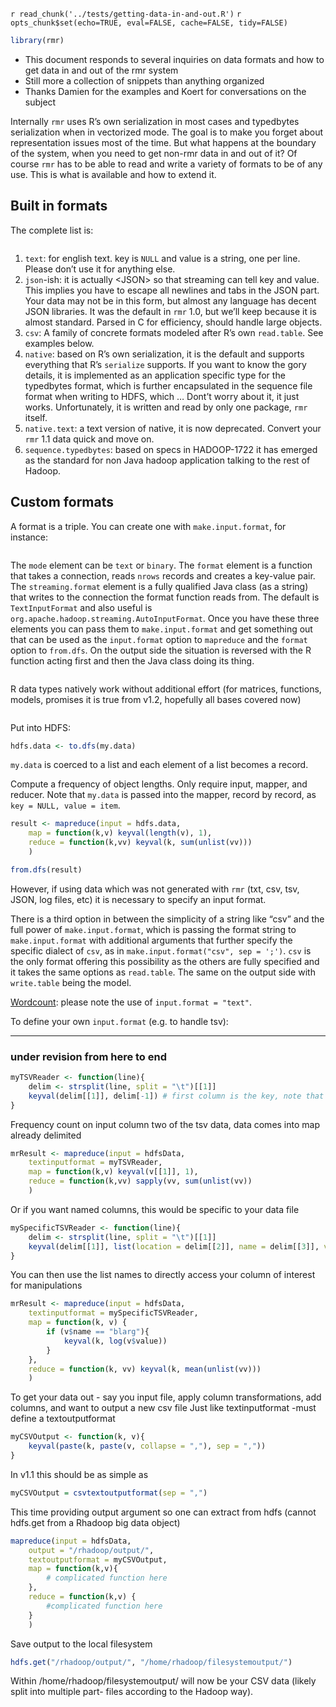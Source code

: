 `r read_chunk('../tests/getting-data-in-and-out.R')`
`r opts_chunk$set(echo=TRUE, eval=FALSE, cache=FALSE, tidy=FALSE)`
```r
library(rmr)
```

* This document responds to several inquiries on data formats and how to get data in and out of the rmr system
* Still more a collection of snippets than anything organized
* Thanks Damien for the examples and Koert for conversations on the subject

Internally `rmr` uses R's own serialization in most cases and typedbytes serialization when in vectorized mode. The goal is to make you forget about representation issues most of the time. But what happens at the boundary of the
system, when you need to get non-rmr data in and out of it? Of course `rmr` has to be able to read and write a variety of formats to be of any use. This is what is available and how to extend it.

## Built in formats

The complete list is:
```r
```

1. `text`: for english text. key is `NULL` and value is a string, one per line. Please don't use it for anything else.
1. `json`-ish: it is actually <JSON\tJSON\n> so that streaming can tell key and value. This implies you have to escape all newlines and tabs in the JSON part. Your data may not be in this form, but almost any
language has decent JSON libraries. It was the default in `rmr` 1.0, but we'll keep because it is almost standard. Parsed in C for efficiency, should handle large objects.
1. `csv`: A family of concrete formats modeled after R's own `read.table`. See examples below.
1. `native`: based on R's own serialization, it is the default and supports everything that R's `serialize` supports. If you want to know the gory details, it is implemented as an application specific type for the typedbytes format, which is further encapsulated in the sequence file format when writing to HDFS, which ... Dont't worry about it, it just works. Unfortunately, it is written and read by only one package, `rmr` itself.
1. `native.text`: a text version of native, it is now deprecated. Convert your `rmr` 1.1 data quick and move on.
1. `sequence.typedbytes`: based on specs in HADOOP-1722 it has emerged as the standard for non Java hadoop application talking to the rest of Hadoop.


## Custom formats

A format is a triple. You can create one with `make.input.format`, for instance:
```r
```

The `mode` element can be `text` or `binary`. The `format` element is a function that takes a connection, reads `nrows` records and creates a key-value pair. The `streaming.format` element is a fully qualified Java class (as a string) that writes to the connection the format function reads from. The default is `TextInputFormat` and also useful is `org.apache.hadoop.streaming.AutoInputFormat`. Once you have these three elements you can pass them to `make.input.format` and get something out that can be used as the `input.format` option to `mapreduce` and the `format`  option to `from.dfs`. On the output side the situation is reversed with the R function acting first and then the Java class doing its thing.

```r
```

R data types natively work without additional effort (for matrices, functions, models, promises it is true from v1.2, hopefully all bases covered now)

```r
```

Put into HDFS:
```r
hdfs.data <- to.dfs(my.data)
```
`my.data` is coerced to a list and each element of a list becomes a record.

Compute a frequency of object lengths.  Only require input, mapper, and reducer. Note that `my.data` is passed into the mapper, record by
record, as `key = NULL, value = item`. 

```r
result <- mapreduce(input = hdfs.data,
    map = function(k,v) keyval(length(v), 1),
    reduce = function(k,vv) keyval(k, sum(unlist(vv)))
    )

from.dfs(result)
```

However, if using data which was not generated with `rmr` (txt, csv, tsv, JSON, log files, etc) it is necessary to specify an input format. 

There is a third option in between the simplicity of a string like "csv" and the full power of `make.input.format`, which is passing the format string to `make.input.format` with additional arguments that further specify the specific dialect of `csv`, as in `make.input.format("csv", sep = ';')`. `csv` is the only format offering this possibility as the others are fully specified and it takes the same options as `read.table`. The same on the output side with `write.table` being the model.

[Wordcount](https://github.com/RevolutionAnalytics/RHadoop/blob/master/rmr/pkg/tests/wordcount.R): please note the use of `input.format = "text"`.

To define your own `input.format` (e.g. to handle tsv):


<hr>
### under revision from here to end

```r
myTSVReader <- function(line){
    delim <- strsplit(line, split = "\t")[[1]]
    keyval(delim[[1]], delim[-1]) # first column is the key, note that column indexes moved by 1
}
```

Frequency count on input column two of the tsv data, data comes into map already delimited

```r
mrResult <- mapreduce(input = hdfsData,
    textinputformat = myTSVReader,
    map = function(k,v) keyval(v[[1]], 1),
    reduce = function(k,vv) sapply(vv, sum(unlist(vv))
    )
```

Or if you want named columns, this would be specific to your data file

```r
mySpecificTSVReader <- function(line){
    delim <- strsplit(line, split = "\t")[[1]]
    keyval(delim[[1]], list(location = delim[[2]], name = delim[[3]], value = delim[[4]]))
}
```

You can then use the list names to directly access your column of interest for manipulations
```r
mrResult <- mapreduce(input = hdfsData,
    textinputformat = mySpecificTSVReader,
    map = function(k, v) { 
        if (v$name == "blarg"){
            keyval(k, log(v$value))
        }
    },
    reduce = function(k, vv) keyval(k, mean(unlist(vv)))
    )
```

To get your data out - say you input file, apply column transformations, add columns, and want to output a new csv file
Just like textinputformat -must define a textoutputformat

```r
myCSVOutput <- function(k, v){
    keyval(paste(k, paste(v, collapse = ","), sep = ","))
}
```

In v1.1 this should be as simple as

```r
myCSVOutput = csvtextoutputformat(sep = ",")
```

This time providing output argument so one can extract from hdfs (cannot hdfs.get from a Rhadoop big data object)

```r
mapreduce(input = hdfsData,
    output = "/rhadoop/output/",
    textoutputformat = myCSVOutput,
    map = function(k,v){
        # complicated function here
    },
    reduce = function(k,v) {
        #complicated function here
    }
    )
```

Save output to the local filesystem

```r
hdfs.get("/rhadoop/output/", "/home/rhadoop/filesystemoutput/")
```

Within /home/rhadoop/filesystemoutput/ will now be your CSV data (likely split into multiple part- files according to the Hadoop way).